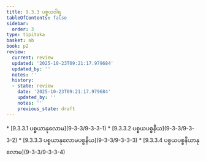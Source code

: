 ```yaml
---
title: 9.3.3 ပစ္စယဝါရ
tableOfContents: false
sidebar:
  order: 3
type: tipitaka
basket: ab
book: p2
review:
  current: review
  updated: '2025-10-23T09:21:17.979684'
  updated_by: ''
  notes: ''
  history:
  - state: review
    date: '2025-10-23T09:21:17.979684'
    updated_by: ''
    notes: ''
    previous_state: draft
---
```



<ReviewStatus review={frontmatter.review} showDetails={true} />

<HypothesisAnnotation frontmatter={frontmatter} />

<DynamicBreadcrumb />



<TableOfContents book="p2" section="9.3.3">
* [9.3.3.1 ပစ္စယာနုလောမ](9-3-3/9-3-3-1)
* [9.3.3.2 ပစ္စယပစ္စနီယ](9-3-3/9-3-3-2)
* [9.3.3.3 ပစ္စယာနုလောမပစ္စနီယ](9-3-3/9-3-3-3)
* [9.3.3.4 ပစ္စယပစ္စနီယာနုလောမ](9-3-3/9-3-3-4)
</TableOfContents>